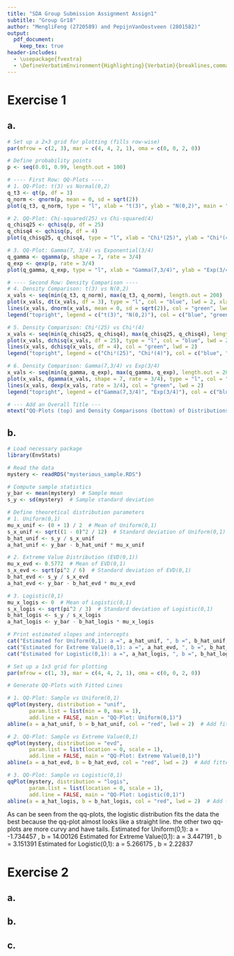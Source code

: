 ```yaml
---
title: "SDA Group Submission Assignment Assign1"
subtitle: "Group Gr18" 
author: "MengliFeng (2720589) and PepijnVanOostveen (2801582)"
output: 
  pdf_document:
    keep_tex: true
header-includes:
  - \usepackage{fvextra}
  - \DefineVerbatimEnvironment{Highlighting}{Verbatim}{breaklines,commandchars=\\\{\}}
---
```


# Exercise 1
## a.
```r
# Set up a 2×3 grid for plotting (fills row-wise)
par(mfrow = c(2, 3), mar = c(4, 4, 2, 1), oma = c(0, 0, 2, 0))

# Define probability points
p <- seq(0.01, 0.99, length.out = 100)

# ---- First Row: QQ-Plots ----
# 1. QQ-Plot: t(3) vs Normal(0,2)
q_t3 <- qt(p, df = 3)
q_norm <- qnorm(p, mean = 0, sd = sqrt(2))
plot(q_t3, q_norm, type = "l", xlab = "t(3)", ylab = "N(0,2)", main = "t(3) vs N(0,2)")

# 2. QQ-Plot: Chi-squared(25) vs Chi-squared(4)
q_chisq25 <- qchisq(p, df = 25)
q_chisq4 <- qchisq(p, df = 4)
plot(q_chisq25, q_chisq4, type = "l", xlab = "Chi²(25)", ylab = "Chi²(4)", main = "Chi²(25) vs Chi²(4)")

# 3. QQ-Plot: Gamma(7, 3/4) vs Exponential(3/4)
q_gamma <- qgamma(p, shape = 7, rate = 3/4)
q_exp <- qexp(p, rate = 3/4)
plot(q_gamma, q_exp, type = "l", xlab = "Gamma(7,3/4)", ylab = "Exp(3/4)", main = "Gamma(7,3/4) vs Exp(3/4)")

# ---- Second Row: Density Comparison ----
# 4. Density Comparison: t(3) vs N(0,2)
x_vals <- seq(min(q_t3, q_norm), max(q_t3, q_norm), length.out = 200)
plot(x_vals, dt(x_vals, df = 3), type = "l", col = "blue", lwd = 2, xlab = "x", ylab = "Density", main = "")
lines(x_vals, dnorm(x_vals, mean = 0, sd = sqrt(2)), col = "green", lwd = 2)
legend("topright", legend = c("t(3)", "N(0,2)"), col = c("blue", "green"), lty = 1, lwd = 2, bty = "n")

# 5. Density Comparison: Chi²(25) vs Chi²(4)
x_vals <- seq(min(q_chisq25, q_chisq4), max(q_chisq25, q_chisq4), length.out = 200)
plot(x_vals, dchisq(x_vals, df = 25), type = "l", col = "blue", lwd = 2, xlab = "x", ylab = "Density", main = "")
lines(x_vals, dchisq(x_vals, df = 4), col = "green", lwd = 2)
legend("topright", legend = c("Chi²(25)", "Chi²(4)"), col = c("blue", "green"), lty = 1, lwd = 2, bty = "n")

# 6. Density Comparison: Gamma(7,3/4) vs Exp(3/4)
x_vals <- seq(min(q_gamma, q_exp), max(q_gamma, q_exp), length.out = 200)
plot(x_vals, dgamma(x_vals, shape = 7, rate = 3/4), type = "l", col = "blue", lwd = 2, xlab = "x", ylab = "Density", main = "")
lines(x_vals, dexp(x_vals, rate = 3/4), col = "green", lwd = 2)
legend("topright", legend = c("Gamma(7,3/4)", "Exp(3/4)"), col = c("blue", "green"), lty = 1, lwd = 2, bty = "n")

# --- Add an Overall Title ---
mtext("QQ-Plots (top) and Density Comparisons (bottom) of Distributions", outer = TRUE, cex = 1.5, font = 1)
```

## b.
```r
# Load necessary package
library(EnvStats)

# Read the data
mystery <- readRDS("mysterious_sample.RDS")

# Compute sample statistics
y_bar <- mean(mystery)  # Sample mean
s_y <- sd(mystery)  # Sample standard deviation

# Define theoretical distribution parameters
# 1. Uniform(0,1)
mu_x_unif <- (0 + 1) / 2  # Mean of Uniform(0,1)
s_x_unif <- sqrt((1 - 0)^2 / 12)  # Standard deviation of Uniform(0,1)
b_hat_unif <- s_y / s_x_unif
a_hat_unif <- y_bar - b_hat_unif * mu_x_unif

# 2. Extreme Value Distribution (EVD(0,1))
mu_x_evd <- 0.5772  # Mean of EVD(0,1)
s_x_evd <- sqrt(pi^2 / 6)  # Standard deviation of EVD(0,1)
b_hat_evd <- s_y / s_x_evd
a_hat_evd <- y_bar - b_hat_evd * mu_x_evd

# 3. Logistic(0,1)
mu_x_logis <- 0  # Mean of Logistic(0,1)
s_x_logis <- sqrt(pi^2 / 3)  # Standard deviation of Logistic(0,1)
b_hat_logis <- s_y / s_x_logis
a_hat_logis <- y_bar - b_hat_logis * mu_x_logis

# Print estimated slopes and intercepts
cat("Estimated for Uniform(0,1): a =", a_hat_unif, ", b =", b_hat_unif, "\n")
cat("Estimated for Extreme Value(0,1): a =", a_hat_evd, ", b =", b_hat_evd, "\n")
cat("Estimated for Logistic(0,1): a =", a_hat_logis, ", b =", b_hat_logis, "\n")

# Set up a 1x3 grid for plotting
par(mfrow = c(1, 3), mar = c(4, 4, 2, 1), oma = c(0, 0, 2, 0))

# Generate QQ-Plots with Fitted Lines

# 1. QQ-Plot: Sample vs Uniform(0,1)
qqPlot(mystery, distribution = "unif",
       param.list = list(min = 0, max = 1),
       add.line = FALSE, main = "QQ-Plot: Uniform(0,1)")
abline(a = a_hat_unif, b = b_hat_unif, col = "red", lwd = 2)  # Add fitted line

# 2. QQ-Plot: Sample vs Extreme Value(0,1)
qqPlot(mystery, distribution = "evd",
       param.list = list(location = 0, scale = 1),
       add.line = FALSE, main = "QQ-Plot: Extreme Value(0,1)")
abline(a = a_hat_evd, b = b_hat_evd, col = "red", lwd = 2)  # Add fitted line

# 3. QQ-Plot: Sample vs Logistic(0,1)
qqPlot(mystery, distribution = "logis",
       param.list = list(location = 0, scale = 1),
       add.line = FALSE, main = "QQ-Plot: Logistic(0,1)")
abline(a = a_hat_logis, b = b_hat_logis, col = "red", lwd = 2)  # Add fitted line
```
As can be seen from the qq-plots, the logistic distribution fits the data the best because the qq-plot almost looks like a straight line. the other two qq-plots are more curvy and have tails.
Estimated for Uniform(0,1): a = -1.734457 , b = 14.00126 
Estimated for Extreme Value(0,1): a = 3.447191 , b = 3.151391 
Estimated for Logistic(0,1): a = 5.266175 , b = 2.22837 

# Exercise 2
## a.

## b.

## c.


